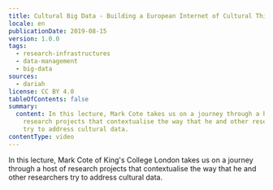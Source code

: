 ```yaml
---
title: Cultural Big Data - Building a European Internet of Cultural Things
locale: en
publicationDate: 2019-08-15
version: 1.0.0
tags:
  - research-infrastructures
  - data-management
  - big-data
sources:
  - dariah
license: CC BY 4.0
tableOfContents: false
summary:
  content: In this lecture, Mark Cote takes us on a journey through a host of
    research projects that contextualise the way that he and other researchers
    try to address cultural data.
contentType: video
---
```

In this lecture, Mark Cote of King's College London takes us on a journey through a host of research projects that contextualise the way that he and other researchers try to address cultural data.

<VideoCard title="Cultural Big Data" subtitle="Building a European Internet of Cultural Things" id="6Vjhm6SJhpo" image="images/mark-cote.png" />

